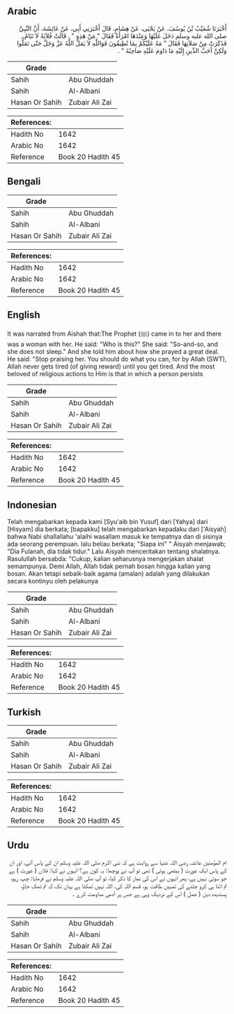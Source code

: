 ## Arabic


<div dir="rtl" lang="ar" style={{fontSize:'larger',backgroundColor:'#f8f9fa',padding:20}}>
أَخْبَرَنَا شُعَيْبُ بْنُ يُوسُفَ، عَنْ يَحْيَى، عَنْ هِشَامٍ، قَالَ أَخْبَرَنِي أَبِي، عَنْ عَائِشَةَ، أَنَّ النَّبِيَّ صلى الله عليه وسلم دَخَلَ عَلَيْهَا وَعِنْدَهَا امْرَأَةٌ فَقَالَ ‏"‏ مَنْ هَذِهِ ‏"‏ ‏.‏ قَالَتْ فُلاَنَةُ لاَ تَنَامُ ‏.‏ فَذَكَرَتْ مِنْ صَلاَتِهَا فَقَالَ ‏"‏ مَهْ عَلَيْكُمْ بِمَا تُطِيقُونَ فَوَاللَّهِ لاَ يَمَلُّ اللَّهُ عَزَّ وَجَلَّ حَتَّى تَمَلُّوا وَلَكِنَّ أَحَبَّ الدِّينِ إِلَيْهِ مَا دَاوَمَ عَلَيْهِ صَاحِبُهُ ‏"‏ ‏.‏
</div>
<div style={{backgroundColor:'#f8f9fa',padding:20, marginBottom: 10}}><table> <thead> <tr> <th>Grade</th> <th></th> </tr> </thead> <tbody> <tr><td>Sahih</td><td>Abu Ghuddah</td></tr><tr><td>Sahih</td><td>Al-Albani</td></tr><tr><td>Hasan Or Sahih</td><td>Zubair Ali Zai</td></tr></tbody></table><table> <thead> <tr> <th>References:</th> <th></th> </tr> </thead> <tbody><tr><td>Hadith No</td><td>1642</td></tr><tr><td>Arabic No</td><td>1642</td></tr><tr><td>Reference</td><td>Book 20 Hadith 45</td></tr></tbody></table></div>

## Bengali


<div dir="ltr" lang="bn" style={{fontSize:'larger',backgroundColor:'#f8f9fa',padding:20}}>

</div>
<div style={{backgroundColor:'#f8f9fa',padding:20, marginBottom: 10}}><table> <thead> <tr> <th>Grade</th> <th></th> </tr> </thead> <tbody> <tr><td>Sahih</td><td>Abu Ghuddah</td></tr><tr><td>Sahih</td><td>Al-Albani</td></tr><tr><td>Hasan Or Sahih</td><td>Zubair Ali Zai</td></tr></tbody></table><table> <thead> <tr> <th>References:</th> <th></th> </tr> </thead> <tbody><tr><td>Hadith No</td><td>1642</td></tr><tr><td>Arabic No</td><td>1642</td></tr><tr><td>Reference</td><td>Book 20 Hadith 45</td></tr></tbody></table></div>

## English


<div dir="ltr" lang="en" style={{fontSize:'larger',backgroundColor:'#f8f9fa',padding:20}}>
It was narrated from Aishah that:The Prophet (ﷺ) came in to her and there was a woman with her. He said: "Who is this?" She said: "So-and-so, and she does not sleep." And she told him about how she prayed a great deal. He said: "Stop praising her. You should do what you can, for by Allah (SWT), Allah never gets tired (of giving reward) until you get tired. And the most beloved of religious actions to Him is that in which a person persists
</div>
<div style={{backgroundColor:'#f8f9fa',padding:20, marginBottom: 10}}><table> <thead> <tr> <th>Grade</th> <th></th> </tr> </thead> <tbody> <tr><td>Sahih</td><td>Abu Ghuddah</td></tr><tr><td>Sahih</td><td>Al-Albani</td></tr><tr><td>Hasan Or Sahih</td><td>Zubair Ali Zai</td></tr></tbody></table><table> <thead> <tr> <th>References:</th> <th></th> </tr> </thead> <tbody><tr><td>Hadith No</td><td>1642</td></tr><tr><td>Arabic No</td><td>1642</td></tr><tr><td>Reference</td><td>Book 20 Hadith 45</td></tr></tbody></table></div>

## Indonesian


<div dir="ltr" lang="id" style={{fontSize:'larger',backgroundColor:'#f8f9fa',padding:20}}>
Telah mengabarkan kepada kami [Syu'aib bin Yusuf] dari [Yahya] dari [Hisyam] dia berkata; [bapakku] telah mengabarkan kepadaku dari ['Aisyah] bahwa Nabi shallallahu 'alaihi wasallam masuk ke tempatnya dan di sisinya ada seorang perempuan. lalu beliau berkata; "Siapa ini" " Aisyah menjawab; "Dia Fulanah, dia tidak tidur." Lalu Aisyah menceritakan tentang shalatnya. Rasulullah bersabda: "Cukup, kalian seharusnya mengerjakan shalat semampunya. Demi Allah, Allah tidak pernah bosan hingga kalian yang bosan. Akan tetapi sebaik-baik agama (amalan) adalah yang dilakukan secara kontinyu oleh pelakunya
</div>
<div style={{backgroundColor:'#f8f9fa',padding:20, marginBottom: 10}}><table> <thead> <tr> <th>Grade</th> <th></th> </tr> </thead> <tbody> <tr><td>Sahih</td><td>Abu Ghuddah</td></tr><tr><td>Sahih</td><td>Al-Albani</td></tr><tr><td>Hasan Or Sahih</td><td>Zubair Ali Zai</td></tr></tbody></table><table> <thead> <tr> <th>References:</th> <th></th> </tr> </thead> <tbody><tr><td>Hadith No</td><td>1642</td></tr><tr><td>Arabic No</td><td>1642</td></tr><tr><td>Reference</td><td>Book 20 Hadith 45</td></tr></tbody></table></div>

## Turkish


<div dir="ltr" lang="tr" style={{fontSize:'larger',backgroundColor:'#f8f9fa',padding:20}}>

</div>
<div style={{backgroundColor:'#f8f9fa',padding:20, marginBottom: 10}}><table> <thead> <tr> <th>Grade</th> <th></th> </tr> </thead> <tbody> <tr><td>Sahih</td><td>Abu Ghuddah</td></tr><tr><td>Sahih</td><td>Al-Albani</td></tr><tr><td>Hasan Or Sahih</td><td>Zubair Ali Zai</td></tr></tbody></table><table> <thead> <tr> <th>References:</th> <th></th> </tr> </thead> <tbody><tr><td>Hadith No</td><td>1642</td></tr><tr><td>Arabic No</td><td>1642</td></tr><tr><td>Reference</td><td>Book 20 Hadith 45</td></tr></tbody></table></div>

## Urdu


<div dir="rtl" lang="ur" style={{fontSize:'larger',backgroundColor:'#f8f9fa',padding:20}}>
ام المؤمنین عائشہ رضی اللہ عنہا سے روایت ہے کہ نبی اکرم صلی اللہ علیہ وسلم ان کے پاس آئے، اور ان کے پاس ایک عورت ( بیٹھی ہوئی ) تھی تو آپ نے پوچھا: یہ کون ہے؟ انہوں نے کہا: فلاں ( عورت ) ہے جو سوتی نہیں ہے، پھر انہوں نے اس کی نماز کا ذکر کیا، تو آپ صلی اللہ علیہ وسلم نے فرمایا: چپ رہو، تم اتنا ہی کرو جتنے کی تمہیں طاقت ہو، قسم اللہ کی، اللہ نہیں تھکتا ہے یہاں تک کہ تم تھک جاؤ، پسندیدہ دین ( عمل ) اس کے نزدیک وہی ہے جس پر آدمی مداومت کرے ۔
</div>
<div style={{backgroundColor:'#f8f9fa',padding:20, marginBottom: 10}}><table> <thead> <tr> <th>Grade</th> <th></th> </tr> </thead> <tbody> <tr><td>Sahih</td><td>Abu Ghuddah</td></tr><tr><td>Sahih</td><td>Al-Albani</td></tr><tr><td>Hasan Or Sahih</td><td>Zubair Ali Zai</td></tr></tbody></table><table> <thead> <tr> <th>References:</th> <th></th> </tr> </thead> <tbody><tr><td>Hadith No</td><td>1642</td></tr><tr><td>Arabic No</td><td>1642</td></tr><tr><td>Reference</td><td>Book 20 Hadith 45</td></tr></tbody></table></div>